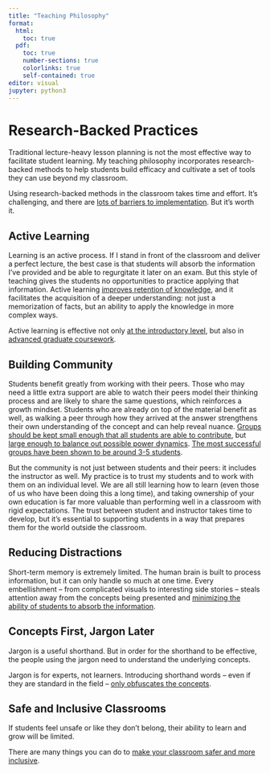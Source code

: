 ```yaml
---
title: "Teaching Philosophy"
format: 
  html:
    toc: true
  pdf:
    toc: true
    number-sections: true
    colorlinks: true
    self-contained: true
editor: visual
jupyter: python3
---
```


# Research-Backed Practices

Traditional lecture-heavy lesson planning is not the most effective way to facilitate student learning. My teaching philosophy incorporates research-backed methods to help students build efficacy and cultivate a set of tools they can use beyond my classroom.

Using research-backed methods in the classroom takes time and effort. It's challenging, and there are [lots of barriers to implementation](https://www.ncbi.nlm.nih.gov/pmc/articles/PMC3516788/). But it's worth it.

## Active Learning

Learning is an active process. If I stand in front of the classroom and deliver a perfect lecture, the best case is that students will absorb the information I've provided and be able to regurgitate it later on an exam. But this style of teaching gives the students no opportunities to practice applying that information. Active learning [improves retention of knowledge](https://www.pnas.org/doi/10.1073/pnas.1319030111), and it facilitates the acquisition of a deeper understanding: not just a memorization of facts, but an ability to apply the knowledge in more complex ways.

Active learning is effective not only [at the introductory level](https://www.ncbi.nlm.nih.gov/pmc/articles/PMC1305885/), but also in [advanced graduate coursework](https://arxiv.org/abs/2012.03851).

## Building Community

Students benefit greatly from working with their peers. Those who may need a little extra support are able to watch their peers model their thinking process and are likely to share the same questions, which reinforces a growth mindset. Students who are already on top of the material benefit as well, as walking a peer through how they arrived at the answer strengthens their own understanding of the concept and can help reveal nuance. [Groups should be kept small enough that all students are able to contribute](https://www.trevormuir.com/blog/optimal-student-group-size), but [large enough to balance out possible power dynamics](https://www.trevormuir.com/blog/optimal-student-group-size). [The most successful groups have been shown to be around 3-5 students](https://psycnet.apa.org/record/2006-05169-008?doi=1).

But the community is not just between students and their peers: it includes the instructor as well. My practice is to trust my students and to work with them on an individual level. We are all still learning how to learn (even those of us who have been doing this a long time), and taking ownership of your own education is far more valuable than performing well in a classroom with rigid expectations. The trust between student and instructor takes time to develop, but it's essential to supporting students in a way that prepares them for the world outside the classroom.

## Reducing Distractions

Short-term memory is extremely limited. The human brain is built to process information, but it can only handle so much at one time. Every embellishment -- from complicated visuals to interesting side stories -- steals attention away from the concepts being presented and [minimizing the ability of students to absorb the information](https://cwsei.ubc.ca/sites/default/files/cwsei/resources/literature/Cognitive-Load_CWSEI.pdf).

## Concepts First, Jargon Later

Jargon is a useful shorthand. But in order for the shorthand to be effective, the people using the jargon need to understand the underlying concepts.

Jargon is for experts, not learners. Introducing shorthand words -- even if they are standard in the field -- [only obfuscates the concepts](https://iubmb.onlinelibrary.wiley.com/doi/full/10.1002/bmb.20922).

## Safe and Inclusive Classrooms

If students feel unsafe or like they don't belong, their ability to learn and grow will be limited.

There are many things you can do to [make your classroom safer and more inclusive](#inclusive-classroom).
